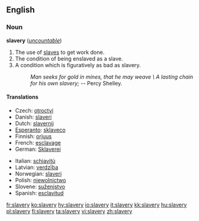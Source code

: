 ==English==
===Noun===
'''slavery''' (''[[uncountable]]'')

# The use of [[slave]]s to get work done.
# The condition of being enslaved as a slave.
# A condition which is figuratively as bad as slavery.
#: ''Man seeks for gold in mines, that he may weave \ A lasting chain for his own slavery;'' -- Percy Shelley.

====Translations====
{{trans-top}}
*Czech: [[otroctví]] {{n}}
*Danish: [[slaveri]] {{n}}
*Dutch: [[slavernij]] {{f}}
*[[Esperanto]]: [[sklaveco]]
*Finnish: [[orjuus]]
*French: [[esclavage]] {{m}}
*German: [[Sklaverei]] {{f}}
{{trans-mid}}
*Italian: [[schiavitù]] {{f}}
*Latvian: [[verdzība]] {{f}}
*Norwegian: [[slaveri]]
*Polish: [[niewolnictwo]] {{n}}
*Slovene: [[suženjstvo]] {{n}}
*Spanish: [[esclavitud]] {{f}}
{{trans-bottom}}

[[fr:slavery]]
[[ko:slavery]]
[[hy:slavery]]
[[io:slavery]]
[[it:slavery]]
[[kk:slavery]]
[[hu:slavery]]
[[pl:slavery]]
[[fi:slavery]]
[[ta:slavery]]
[[vi:slavery]]
[[zh:slavery]]